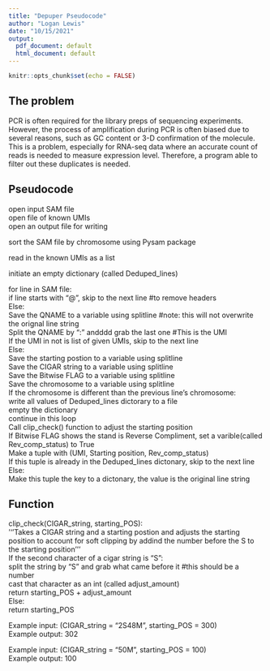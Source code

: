 ```yaml
---
title: "Depuper Pseudocode"
author: "Logan Lewis"
date: "10/15/2021"
output:
  pdf_document: default
  html_document: default
---
```


```r
knitr::opts_chunk$set(echo = FALSE)
```


## The problem

PCR is often required for the library preps of sequencing experiments. However, the process of amplification during PCR is often biased due to several reasons, such as GC content or 3-D confirmation of the molecule. This is a problem, especially for RNA-seq data where an accurate count of reads is needed to measure expression level. Therefore, a program able to filter out these duplicates is needed.

## Pseudocode

open input SAM file\
open file of known UMIs\
open an output file for writing\

sort the SAM file by chromosome using Pysam package\

read in the known UMIs as a list\

initiate an empty dictionary (called Deduped_lines)\

for line in SAM file:\
  if line starts with "@", skip to the next line    #to remove headers\
  Else:\
  Save the QNAME to a variable using splitline   #note: this will not overwrite the orignal line string\
  Split the QNAME by ":" andddd grab the last one   #This is the UMI\
  If the UMI in not is list of given UMIs, skip to the next line\
  Else:\
  Save the starting postion to a variable using splitline\
  Save the CIGAR string to a variable using splitline\
  Save the Bitwise FLAG to a variable using splitline\
  Save the chromosome to a variable using splitline\
  If the chromosome is different than the previous line's chromosome:\
    write all values of Deduped_lines dictorary to a file\
    empty the dictionary\
    continue in this loop\
  Call clip_check() function to adjust the starting position\
  If Bitwise FLAG shows the stand is Reverse Compliment, set a varible(called Rev_comp_status) to True\
  Make a tuple with (UMI, Starting position, Rev_comp_status)\
  If this tuple is already in the Deduped_lines dictonary, skip to the next line\
  Else:\
  Make this tuple the key to a dictonary, the value is the original line string\
  
  

  

## Function

clip_check(CIGAR_string, starting_POS):\
  '''Takes a CIGAR string and a starting postion and adjusts the starting position to account for soft clipping by addind the number before the S to the starting position'''\
  If the second character of a cigar string is "S":\
    split the string by "S" and grab what came before it    #this should be a number\
    cast that character as an int (called adjust_amount)\
    return starting_POS + adjust_amount\
  Else:\
  return starting_POS\
  
Example input: (CIGAR_string = "2S48M", starting_POS = 300)\
Example output: 302

Example input: (CIGAR_string = "50M", starting_POS = 100)\
Example output: 100